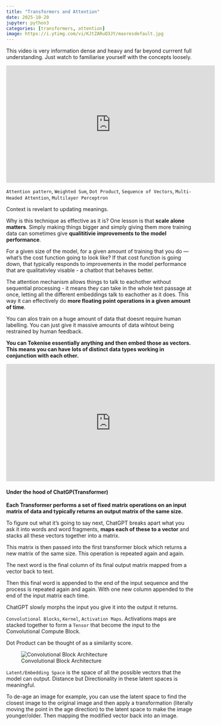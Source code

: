```yaml
---
title: "Transformers and Attention"
date: 2025-10-20
jupyter: python3
categories: [transformers, attention]
image: https://i.ytimg.com/vi/KJtZARuO3JY/maxresdefault.jpg
---
```


This video is very information dense and heavy and far beyond currrent full understanding. Just watch to familiarise yourself with the concepts loosely.

<iframe width="560" height="315" src="https://www.youtube.com/embed/KJtZARuO3JY?si=OPYkvBBVcuYc5muq" title="YouTube video player" frameborder="0" allow="accelerometer; autoplay; clipboard-write; encrypted-media; gyroscope; picture-in-picture; web-share" referrerpolicy="strict-origin-when-cross-origin" allowfullscreen></iframe>

`Attention pattern`, `Weighted Sum`, `Dot Product`, `Sequence of Vectors`, `Multi-Headed Attention`, `Multilayer Perceptron`

Context is revelant to updating meanings.

Why is this technique as effective as it is? One lesson is that **scale alone matters**. Simply making things bigger and simply giving them more training data can sometimes give **qualititivie improvements to the model performance**.

For a given size of the model, for a given amount of training that you do --- what's the cost function going to look like? If that cost function is going down, that typically responds to improvements in the model performance that are qualitativley visable - a chatbot that behaves better.

The attention mechanism allows things to talk to eachother without sequential processing - it means they can take in the whole text passage at once, letting all the different embeddings talk to eachother as it does. 
This way it can effectively do **more floating point operations in a given amount of time**.

You can alos train on a huge amount of data that doesnt require human labelling. You can just give it massive amounts of data wihtout being restrained by human feedback.

**You can Tokenise essentially anything and then embed those as vectors. This means you can have lots of distinct data types working in conjunction with each other.**


<iframe width="560" height="315" src="https://www.youtube.com/embed/UZDiGooFs54?si=5tcj1lYP05y_5w9z" title="YouTube video player" frameborder="0" allow="accelerometer; autoplay; clipboard-write; encrypted-media; gyroscope; picture-in-picture; web-share" referrerpolicy="strict-origin-when-cross-origin" allowfullscreen></iframe>

#### Under the hood of ChatGP(Transformer)

**Each Transformer performs a set of fixed matrix operations on an input matrix of data and typically returns an output matrix of the same size.**

To figure out what it's going to say next, ChatGPT breaks apart what you ask it into words and word fragments, **maps each of these to a vector** and stacks all these vectors together into a matrix.

This matrix is then passed into the first transformer block which returns a new matrix of the same size. This operation is repeated again and again. 

The next word is the final column of its final output matrix mapped from a vector back to text.

Then this final word is appended to the end of the input sequence and the process is repeated again and again. With one new column appended to the end of the input matrix each time.

ChatGPT slowly morphs the input you give it into the output it returns.

`Convolutional Blocks`, `Kernel`, `Activation Maps`. Activations maps are stacked together to form a `Tensor` that become the input to the Convolutional Compute Block.

Dot Product can be thought of as a similarity score.

![Convolutional Block Architecture](https://blogger.googleusercontent.com/img/b/R29vZ2xl/AVvXsEhzsy3fP0QZLP53OxNTQPF66jPfXXxokJunOA1UuLf6qpJyt1d29NDEnlFVXyz8H-13RFNAf120mg6MkrWH_Tkl1UgEOqFcRwg_lPPJ4p2T4NaGuZvzUeuSOIZf6U62Ma7Y2-Ma5xQvAUTSYQ7qooYsbuo0E-QWR6GG0HpkDYs12UsfpBg58gSEDZfiyHwF/w582-h328-rw/CNN%20Architecutre%20(1).png)

`Latent/Embedding Space` is the space of all the possible vectors that the model can output. Distance but Directionality in these latent spaces is meaningful.

To de-age an image for example, you can use the latent space to find the closest image to the original image and then apply a transformation (literally moving the point in the age direction) to the latent space to make the image younger/older. Then mapping the modified vector back into an image.


